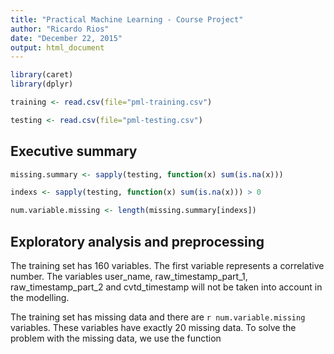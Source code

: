 ```yaml
---
title: "Practical Machine Learning - Course Project"
author: "Ricardo Rios"
date: "December 22, 2015"
output: html_document
---
```


```r
library(caret)
library(dplyr)

training <- read.csv(file="pml-training.csv")

testing <- read.csv(file="pml-testing.csv")

```

## Executive summary


```r

missing.summary <- sapply(testing, function(x) sum(is.na(x))) 

indexs <- sapply(testing, function(x) sum(is.na(x))) > 0 

num.variable.missing <- length(missing.summary[indexs])

```


## Exploratory analysis and preprocessing 

The training set has 160 variables. The first variable represents a correlative number. The variables user_name, raw_timestamp_part_1,  raw_timestamp_part_2 and cvtd_timestamp will not be taken into account in the modelling. 

The training set has missing data and there are `r num.variable.missing`  variables. These variables have exactly 20 missing data. To solve the problem with the missing data, we use the function 


## 


